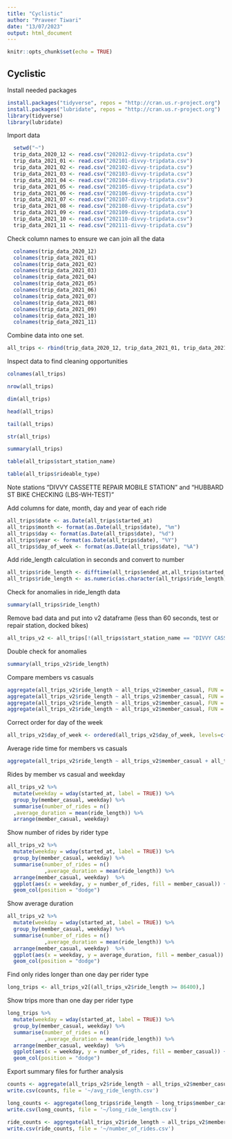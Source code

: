 ```yaml
---
title: "Cyclistic"
author: "Praveer Tiwari"
date: "13/07/2023"
output: html_document
---
```


```r
knitr::opts_chunk$set(echo = TRUE)
```

## Cyclistic

Install needed packages
```r
install.packages("tidyverse", repos = "http://cran.us.r-project.org")
install.packages("lubridate", repos = "http://cran.us.r-project.org")
library(tidyverse)
library(lubridate)
```


Import data
```r
  setwd("~")
  trip_data_2020_12 <- read.csv("202012-divvy-tripdata.csv")
  trip_data_2021_01 <- read.csv("202101-divvy-tripdata.csv")
  trip_data_2021_02 <- read.csv("202102-divvy-tripdata.csv")
  trip_data_2021_03 <- read.csv("202103-divvy-tripdata.csv")
  trip_data_2021_04 <- read.csv("202104-divvy-tripdata.csv")
  trip_data_2021_05 <- read.csv("202105-divvy-tripdata.csv")
  trip_data_2021_06 <- read.csv("202106-divvy-tripdata.csv")
  trip_data_2021_07 <- read.csv("202107-divvy-tripdata.csv")
  trip_data_2021_08 <- read.csv("202108-divvy-tripdata.csv")
  trip_data_2021_09 <- read.csv("202109-divvy-tripdata.csv")
  trip_data_2021_10 <- read.csv("202110-divvy-tripdata.csv")
  trip_data_2021_11 <- read.csv("202111-divvy-tripdata.csv")
```
Check column names to ensure we can join all the data
```r
  colnames(trip_data_2020_12)
  colnames(trip_data_2021_01)
  colnames(trip_data_2021_02)
  colnames(trip_data_2021_03)
  colnames(trip_data_2021_04)
  colnames(trip_data_2021_05)
  colnames(trip_data_2021_06)
  colnames(trip_data_2021_07)
  colnames(trip_data_2021_08)
  colnames(trip_data_2021_09)
  colnames(trip_data_2021_10)
  colnames(trip_data_2021_11)
```
Combine data into one set.
```r
all_trips <- rbind(trip_data_2020_12, trip_data_2021_01, trip_data_2021_02, trip_data_2021_03, trip_data_2021_04, trip_data_2021_05, trip_data_2021_06, trip_data_2021_07, trip_data_2021_08, trip_data_2021_09, trip_data_2021_10, trip_data_2021_11)
```

Inspect data to find cleaning opportunities
```r
colnames(all_trips)
```
```r
nrow(all_trips)
```
```r
dim(all_trips)
```
```r
head(all_trips)
```
```r
tail(all_trips)
```
```r
str(all_trips)
```
```r
summary(all_trips)
```
```r
table(all_trips$start_station_name)
```
```r
table(all_trips$rideable_type)
```

Note stations "DIVVY CASSETTE REPAIR MOBILE STATION" and "HUBBARD ST BIKE CHECKING (LBS-WH-TEST)"

Add columns for date, month, day and year of each ride
```r
all_trips$date <- as.Date(all_trips$started_at)
all_trips$month <- format(as.Date(all_trips$date), "%m")
all_trips$day <- format(as.Date(all_trips$date), "%d")
all_trips$year <- format(as.Date(all_trips$date), "%Y")
all_trips$day_of_week <- format(as.Date(all_trips$date), "%A")
```
Add ride_length calculation in seconds and convert to number
```r
all_trips$ride_length <- difftime(all_trips$ended_at,all_trips$started_at)
all_trips$ride_length <- as.numeric(as.character(all_trips$ride_length))
```
Check for anomalies in ride_length data
```r
summary(all_trips$ride_length)
```

Remove bad data and put into v2 dataframe (less than 60 seconds, test or repair station, docked bikes)
```r
all_trips_v2 <- all_trips[!(all_trips$start_station_name == "DIVVY CASSETTE REPAIR MOBILE STATION" | all_trips$start_station_name == "HUBBARD ST BIKE CHECKING (LBS-WH-TEST)" | all_trips$rideable_type == "docked_bike" | all_trips$ride_length < 60),]
```
Double check for anomalies
```r
summary(all_trips_v2$ride_length)
```
Compare members vs casuals
```r
aggregate(all_trips_v2$ride_length ~ all_trips_v2$member_casual, FUN = mean)
aggregate(all_trips_v2$ride_length ~ all_trips_v2$member_casual, FUN = median)
aggregate(all_trips_v2$ride_length ~ all_trips_v2$member_casual, FUN = max)
aggregate(all_trips_v2$ride_length ~ all_trips_v2$member_casual, FUN = min)
```
Correct order for day of the week
```r
all_trips_v2$day_of_week <- ordered(all_trips_v2$day_of_week, levels=c("Sunday", "Monday", "Tuesday", "Wednesday", "Thursday", "Friday", "Saturday"))
```

Average ride time for members vs casuals
```r
aggregate(all_trips_v2$ride_length ~ all_trips_v2$member_casual + all_trips_v2$day_of_week, FUN = mean)
```
Rides by member vs casual and weekday
```r
all_trips_v2 %>% 
  mutate(weekday = wday(started_at, label = TRUE)) %>%
  group_by(member_casual, weekday) %>%
  summarise(number_of_rides = n()	 
  ,average_duration = mean(ride_length)) %>%
  arrange(member_casual, weekday)
```
Show number of rides by rider type
```r
all_trips_v2 %>% 
  mutate(weekday = wday(started_at, label = TRUE)) %>% 
  group_by(member_casual, weekday) %>% 
  summarise(number_of_rides = n()
            ,average_duration = mean(ride_length)) %>% 
  arrange(member_casual, weekday)  %>% 
  ggplot(aes(x = weekday, y = number_of_rides, fill = member_casual)) +
  geom_col(position = "dodge")
```
Show average duration
```r
all_trips_v2 %>% 
  mutate(weekday = wday(started_at, label = TRUE)) %>% 
  group_by(member_casual, weekday) %>% 
  summarise(number_of_rides = n()
            ,average_duration = mean(ride_length)) %>% 
  arrange(member_casual, weekday)  %>% 
  ggplot(aes(x = weekday, y = average_duration, fill = member_casual)) +
  geom_col(position = "dodge")
```
Find only rides longer than one day per rider type
```r
long_trips <- all_trips_v2[(all_trips_v2$ride_length >= 86400),]
```

Show trips more than one day per rider type
```r
long_trips %>% 
  mutate(weekday = wday(started_at, label = TRUE)) %>% 
  group_by(member_casual, weekday) %>% 
  summarise(number_of_rides = n()
            ,average_duration = mean(ride_length)) %>% 
  arrange(member_casual, weekday)  %>% 
  ggplot(aes(x = weekday, y = number_of_rides, fill = member_casual)) +
  geom_col(position = "dodge")
```


Export summary files for further analysis
```r
counts <- aggregate(all_trips_v2$ride_length ~ all_trips_v2$member_casual + all_trips_v2$day_of_week, FUN = mean)
write.csv(counts, file = '~/avg_ride_length.csv')
```
```r
long_counts <- aggregate(long_trips$ride_length ~ long_trips$member_casual + long_trips$day_of_week, FUN = length)
write.csv(long_counts, file = '~/long_ride_length.csv')
```
```r
ride_counts <- aggregate(all_trips_v2$ride_length ~ all_trips_v2$member_casual + all_trips_v2$day_of_week, FUN = length)
write.csv(ride_counts, file = '~/number_of_rides.csv')
```


